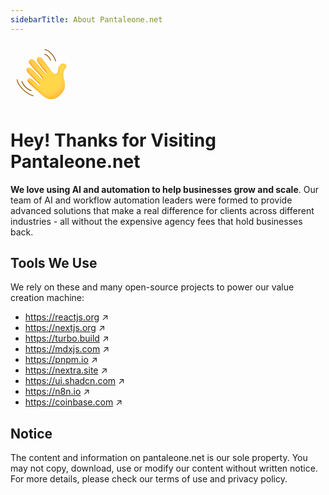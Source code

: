 ```yaml
---
sidebarTitle: About Pantaleone.net
---
```


<svg className="mx-auto flex flex-col items-center text-center" width="100px" height="100px" viewBox="0 0 80 80" fill="none" xmlns="http://www.w3.org/2000/svg"><path d="M26.5009 61.621C26.453 61.621 26.4007 61.6123 26.3484 61.5992C21.1 59.9994 15.4158 54.2629 14.1822 49.324C14.1124 49.0451 14.2824 48.7661 14.557 48.6963C14.836 48.6266 15.115 48.7966 15.1848 49.0712C16.3225 53.6264 21.7888 59.1232 26.6491 60.6097C26.9238 60.6925 27.0763 60.9802 26.9935 61.2548C26.9281 61.4771 26.7232 61.621 26.5009 61.621Z" fill="#975500"></path><path d="M29.003 68.1292C28.9638 68.1292 28.9246 68.1249 28.8853 68.1161C24.5437 67.1048 19.4959 63.8617 15.0409 59.2149C10.8736 54.8733 8.17534 50.2526 8.00098 47.1577C7.98354 46.8743 8.20149 46.6259 8.48919 46.6128C8.77253 46.5954 9.021 46.8133 9.03408 47.101C9.19101 49.917 11.8413 54.3894 15.7863 58.5C20.1061 63.0073 24.9665 66.1415 29.1207 67.1092C29.3997 67.1746 29.5741 67.4536 29.5087 67.7325C29.452 67.9679 29.2384 68.1292 29.003 68.1292Z" fill="#975500"></path><path d="M51.2562 22.834C51.0252 22.834 50.8159 22.6815 50.7549 22.4504C50.0269 19.6868 46.7184 15.72 43.7063 14.9441C43.4317 14.8743 43.2616 14.591 43.3358 14.312C43.4099 14.033 43.6888 13.8674 43.9678 13.9415C47.3592 14.8177 50.9423 19.0939 51.7575 22.1889C51.8316 22.4635 51.666 22.7468 51.387 22.8209C51.3434 22.8297 51.2998 22.834 51.2562 22.834Z" fill="#975500"></path><path d="M57.7816 23.7536C57.5506 23.7536 57.3413 23.5967 57.2803 23.3656C55.3405 15.7285 48.087 9.76966 43.9459 9.02862C43.6625 8.97631 43.4794 8.71041 43.5274 8.42707C43.5797 8.14372 43.8456 7.96064 44.1289 8.00859C48.6406 8.81938 56.208 14.9613 58.2829 23.1084C58.3526 23.3874 58.187 23.6664 57.908 23.7362C57.8644 23.7492 57.8252 23.7536 57.7816 23.7536Z" fill="#975500"></path><path d="M44.9005 37.3237C45.7331 38.2434 46.4829 39.4509 46.1646 39.7691C45.8464 40.0873 44.87 39.5119 44.1246 38.7621C43.3792 38.0167 41.5963 45.9503 41.422 46.3513C41.2912 46.6521 39.2163 49.0321 38.1309 51.2945C37.7691 52.0486 37.8214 54.3241 37.6862 54.4592C37.1414 55.0041 36.4483 54.9474 34.9531 53.6266C33.4579 52.3058 32.682 60.1739 34.4649 61.4163C37.5119 63.5435 43.6059 71.9958 51.6571 71.9958C60.9724 71.9958 69.5991 62.2794 69.5991 55.1479C69.5991 48.0165 67.5067 45.3138 67.6462 39.3375C67.7595 34.2767 71.4429 31.8617 71.4429 29.3335C71.4429 27.2062 68.2826 26.6875 67.2452 26.6875C65.4056 26.6875 60.6891 29.0458 60.6891 35.2531C60.6891 37.668 60.0004 39.8519 57.5288 39.8519C55.0572 39.8519 52.2979 36.4606 50.6283 33.8146" fill="url(#paint0_linear)"></path><path d="M71.4388 29.3335C71.4388 28.1784 70.5016 27.4983 69.4815 27.1147C70.7064 31.173 64.4948 31.3474 64.4948 45.1744C64.4948 59.0014 56.4435 63.0248 53.1088 63.7179C49.7741 64.4067 43.8981 64.6072 39.4257 59.1191C38.0526 57.4321 36.1913 55.6013 34.1207 53.8708C33.2445 55.3311 33.0571 60.4356 34.4651 61.4163C37.5121 63.5436 43.606 71.9958 51.6573 71.9958C60.9726 71.9958 69.5992 62.2794 69.5992 55.148C69.5992 48.0165 67.5069 45.3139 67.6464 39.3376C67.7597 34.2767 71.4388 31.8618 71.4388 29.3335Z" fill="url(#paint1_linear)"></path><path d="M34.9531 53.6267C33.458 52.3059 29.9227 48.5396 27.6212 46.6957C25.3196 44.8562 23.31 44.878 21.9282 46.9093C20.5464 48.9407 24.5742 52.5064 25.4939 53.4261C26.9019 54.8341 32.682 60.174 34.4649 61.4207" fill="url(#paint2_linear)"></path><path d="M41.422 46.351C41.2476 46.7521 40.075 47.031 37.7429 44.4941C35.9601 42.5543 31.1869 36.979 28.3709 34.4507C25.5549 31.9225 23.3667 30.885 21.5271 32.2102C19.6876 33.5353 20.7338 36.2903 22.7913 38.5919C25.337 41.4383 28.2663 44.3415 31.0692 47.1313C33.2618 49.3108 38.2268 53.9184 37.6819 54.4633" fill="url(#paint3_linear)"></path><path d="M31.0735 47.1271C33.1441 49.1846 37.6776 53.3998 37.7255 54.3283C38.3794 53.3083 37.185 50.2744 35.9208 49.2108C28.615 43.0601 21.5577 33.1432 20.6597 33.4396C20.2761 34.8825 21.2482 36.8615 22.7913 38.592C25.337 41.4342 28.2663 44.3417 31.0735 47.1271Z" fill="url(#paint4_linear)"></path><path d="M50.624 33.819C48.9545 31.173 42.1107 22.6641 40.4455 20.2492C38.776 17.8342 36.5354 17.8342 34.9836 18.9284C33.4318 20.0225 32.9697 22.2064 36.4657 26.8488C38.6714 29.7781 40.5022 32.472 44.9049 37.328L50.0224 36.9706L50.624 33.819Z" fill="url(#paint5_linear)"></path><path d="M44.1247 38.7622C43.3793 38.0168 36.7666 30.1792 35.2714 28.4966C32.4686 25.3493 28.9159 18.6058 24.6789 21.6092C22.4514 23.1872 23.6589 25.4757 24.2909 26.3955C24.923 27.3153 33.1442 36.805 33.9506 37.6071C34.7571 38.4135 41.5965 45.946 41.4265 46.347" fill="url(#paint6_linear)"></path><path d="M44.9005 37.3233C45.7026 38.2082 46.4218 39.3546 46.1952 39.7252C48.8629 37.5805 43.2223 31.2773 40.0271 27.4936C37.5555 24.5643 36.8798 20.8373 35.11 18.8408C35.0664 18.867 35.0272 18.8975 34.9836 18.9236C33.4318 20.0178 32.9697 22.2017 36.4657 26.8441C38.667 29.7734 40.5022 32.4717 44.9005 37.3233Z" fill="url(#paint7_linear)"></path><path d="M33.9462 37.6113C34.7526 38.4177 41.592 45.9502 41.422 46.3512C43.5361 43.5048 35.3411 35.1397 31.3743 30.9114C27.935 27.2454 27.3465 24.0371 23.99 22.2368C22.7433 23.7451 23.7328 25.5933 24.2864 26.3997C24.9185 27.3195 33.1441 36.8092 33.9462 37.6113Z" fill="url(#paint8_linear)"></path><path d="M41.2693 46.5217C41.0296 46.6699 40.537 46.6829 39.7742 46.2427C40.3409 46.7004 40.8639 46.8747 41.2693 46.5217Z" fill="url(#paint9_linear)"></path><path d="M67.729 27.5506C69.4857 27.2367 69.7952 27.4373 69.4813 27.1147C68.6269 26.7965 67.7115 26.6875 67.2408 26.6875C65.4012 26.6875 60.6847 29.0458 60.6847 35.2531C60.6847 37.668 59.996 39.8519 57.52 39.8519C56.5436 39.8519 55.5279 39.3245 54.5471 38.5224C58.8888 43.3305 62.2932 38.8014 62.8119 35.6977C63.3307 32.5941 62.5765 28.4747 67.729 27.5506Z" fill="url(#paint10_radial)"></path><path d="M34.4518 19.3945C33.3795 20.6107 33.4144 22.7903 36.4614 26.8442C38.6671 29.7735 40.4979 32.4674 44.9006 37.3234C45.7331 38.2432 46.4829 39.4507 46.1647 39.7689C46.9014 34.7385 39.7394 29.7909 37.4117 25.9985C35.5678 22.9908 35.2016 21.2166 34.4518 19.3945Z" fill="url(#paint11_linear)"></path><path d="M33.9462 37.6113C34.7526 38.4177 41.592 45.9502 41.422 46.3512C42.9302 45.2745 41.9015 43.5963 39.5694 41.2642C34.7875 36.4823 28.1312 30.057 25.4547 24.7651C25.2019 24.2638 24.7311 23.8933 24.1775 23.8235C22.7346 23.6361 23.807 25.6979 24.2908 26.3997C24.9185 27.3195 33.1441 36.8092 33.9462 37.6113Z" fill="url(#paint12_linear)"></path><path d="M22.7913 38.5919C25.337 41.4384 28.2663 44.3415 31.0692 47.1314C33.2618 49.3109 38.2268 53.9184 37.6819 54.4633C40.7594 51.874 26.466 42.5151 20.6554 33.4438C20.2761 34.878 21.2482 36.8614 22.7913 38.5919Z" fill="url(#paint13_linear)"></path><path d="M37.0543 54.9779C37.3463 54.8646 37.4989 54.7295 37.5468 54.5813C37.0194 54.9867 36.3263 54.8428 34.9532 53.6266C33.458 52.3058 29.9228 48.5396 27.6212 46.6957C26.6099 45.8893 25.6553 45.4403 24.7834 45.3618C26.0301 46.1421 25.4504 46.4211 28.2228 48.5483C29.7136 49.6904 35.1537 55.7233 37.0543 54.9779Z" fill="url(#paint14_linear)"></path><path d="M33.4319 41.1772C35.4501 43.6357 39.3907 47.694 41.1605 46.5737C40.6723 46.7394 39.5607 46.4691 37.7473 44.4945C35.9645 42.5547 31.1913 36.9794 28.3753 34.4511C26.0955 32.4024 24.2255 31.3344 22.6213 31.7049C27.2899 33.2393 31.5182 38.8538 33.4319 41.1772Z" fill="url(#paint15_linear)"></path><path d="M35.6158 30.5975C38.8371 34.1022 43.6191 41.055 46.0427 39.8388C45.646 39.9608 44.7916 39.4334 44.1247 38.7621C43.3793 38.0167 36.7666 30.1791 35.2714 28.4965C33.3273 26.3169 31.03 22.4112 28.3884 21.2168C31.0518 23.3179 33.0047 27.7598 35.6158 30.5975Z" fill="url(#paint16_linear)"></path><path d="M54.5472 38.5266C54.5516 38.5266 54.5516 38.5266 54.5472 38.5266C53.0433 37.2973 51.631 35.4186 50.6197 33.8188C48.9545 31.1728 42.1108 22.6639 40.4456 20.249C39.9356 19.5123 39.3776 19.0023 38.7979 18.6797C39.5738 19.7956 40.014 21.3867 41.7707 23.357C44.5867 26.5173 48.2701 32.2103 49.5343 34.1675C50.794 36.116 52.8341 40.2397 54.5472 38.5266Z" fill="url(#paint17_linear)"></path><path d="M63.7711 66.5906C62.7249 64.0449 61.1949 62.4931 58.9849 63.949C52.9562 67.9202 46.021 66.5776 37.3246 59.5507C29.5698 53.278 25.5594 48.7969 21.7845 47.1753C20.8778 49.2371 24.6092 52.5457 25.4897 53.4262C26.8977 54.8342 32.6778 60.1741 34.4607 61.4208C37.5077 63.548 43.6017 72.0002 51.6529 72.0002C56.1558 71.9959 60.4887 69.7335 63.7711 66.5906Z" fill="url(#paint18_linear)"></path><path d="M67.642 39.3375C67.7553 34.2766 71.4388 31.8617 71.4388 29.3334C71.4388 28.588 71.0508 28.0432 70.5015 27.6465C71.1728 29.6168 69.5731 31.3648 67.1843 34.3377C64.595 37.559 64.024 42.5589 65.8025 47.5631C67.5853 52.5673 65.3404 59.4678 61.718 61.6517C58.0956 63.8356 53.2832 73.4386 39.5041 62.5889C39.4998 62.5845 39.4998 62.5845 39.4954 62.5801C38.6541 61.7999 37.8215 61.1068 36.9802 60.5837C31.1609 56.9787 27.8436 53.7356 25.3371 51.0112C24.8446 50.475 23.5194 48.4219 21.9414 49.0975C22.7304 50.8847 24.8533 52.7897 25.4897 53.4261C26.8977 54.8341 32.6778 60.1739 34.4607 61.4206C34.6917 61.5819 34.9445 61.7824 35.2104 62.0135C35.2802 62.0745 35.3499 62.1355 35.4197 62.1965C35.4371 62.214 35.4589 62.2314 35.4763 62.2445C35.5199 62.2837 35.5679 62.3273 35.6115 62.3666C35.6202 62.3753 35.6333 62.384 35.642 62.3971C37.451 64.0404 39.94 66.7605 42.9914 68.8834C42.9914 68.8834 42.9958 68.8834 42.9958 68.8877C43.2617 69.0752 43.5363 69.2583 43.8109 69.4326C43.8153 69.437 43.8196 69.437 43.824 69.4413C44.0986 69.6157 44.3776 69.7857 44.6566 69.947C44.6609 69.947 44.6609 69.9513 44.6653 69.9513C46.7751 71.1632 49.1159 72.0001 51.6442 72.0001C60.9595 72.0001 69.5861 62.2837 69.5861 55.1523C69.5861 48.0208 67.5069 45.3182 67.642 39.3375Z" fill="url(#paint19_radial)"></path><defs><linearGradient id="paint0_linear" x1="65.0704" y1="73.8405" x2="57.3943" y2="55.8565" gradientUnits="userSpaceOnUse"><stop offset="0.00132565" stop-color="#FFCB4B"></stop><stop offset="1" stop-color="#FFD748"></stop></linearGradient><linearGradient id="paint1_linear" x1="66.5983" y1="61.3326" x2="50.4983" y2="42.1276" gradientUnits="userSpaceOnUse"><stop offset="0.00132565" stop-color="#FFCB4B"></stop><stop offset="1" stop-color="#FFD748"></stop></linearGradient><linearGradient id="paint2_linear" x1="23.5643" y1="48.5465" x2="33.0518" y2="55.5328" gradientUnits="userSpaceOnUse"><stop offset="0.00132565" stop-color="#FFCB4B"></stop><stop offset="1" stop-color="#FFD748"></stop></linearGradient><linearGradient id="paint3_linear" x1="20.1097" y1="30.055" x2="36.756" y2="47.4775" gradientUnits="userSpaceOnUse"><stop offset="0.00132565" stop-color="#FFCB4B"></stop><stop offset="1" stop-color="#FFD748"></stop></linearGradient><linearGradient id="paint4_linear" x1="32.8886" y1="40.4011" x2="27.3859" y2="45.5848" gradientUnits="userSpaceOnUse"><stop stop-color="#FFBC47" stop-opacity="0"></stop><stop offset="1" stop-color="#FFA754"></stop></linearGradient><linearGradient id="paint5_linear" x1="38.0895" y1="21.8354" x2="47.7495" y2="37.0154" gradientUnits="userSpaceOnUse"><stop offset="0.00132565" stop-color="#FFCB4B"></stop><stop offset="1" stop-color="#FFD748"></stop></linearGradient><linearGradient id="paint6_linear" x1="28.118" y1="24.3572" x2="41.228" y2="42.0672" gradientUnits="userSpaceOnUse"><stop offset="0.00132565" stop-color="#FFCB4B"></stop><stop offset="1" stop-color="#FFD748"></stop></linearGradient><linearGradient id="paint7_linear" x1="43.7096" y1="26.4938" x2="35.4296" y2="33.9688" gradientUnits="userSpaceOnUse"><stop stop-color="#FFBC47" stop-opacity="0"></stop><stop offset="1" stop-color="#FFA754"></stop></linearGradient><linearGradient id="paint8_linear" x1="36.0933" y1="31.8196" x2="24.7083" y2="40.1427" gradientUnits="userSpaceOnUse"><stop stop-color="#FFBC47" stop-opacity="0"></stop><stop offset="1" stop-color="#FFA754"></stop></linearGradient><linearGradient id="paint9_linear" x1="44.5743" y1="43.4211" x2="33.1893" y2="51.7442" gradientUnits="userSpaceOnUse"><stop stop-color="#FFBC47" stop-opacity="0"></stop><stop offset="1" stop-color="#FFA754"></stop></linearGradient><radialGradient id="paint10_radial" cx="0" cy="0" r="1" gradientUnits="userSpaceOnUse" gradientTransform="translate(59.5133 29.9083) scale(13.6681)"><stop stop-color="#FFBC47" stop-opacity="0"></stop><stop offset="1" stop-color="#FFA754"></stop></radialGradient><linearGradient id="paint11_linear" x1="45.2249" y1="25.0259" x2="38.1524" y2="31.5809" gradientUnits="userSpaceOnUse"><stop offset="0.3118" stop-color="#FFBC47" stop-opacity="0"></stop><stop offset="1" stop-color="#FF8900"></stop></linearGradient><linearGradient id="paint12_linear" x1="39.8091" y1="28.5789" x2="30.4941" y2="36.9739" gradientUnits="userSpaceOnUse"><stop offset="0.3118" stop-color="#FFBC47" stop-opacity="0"></stop><stop offset="1" stop-color="#FF8900"></stop></linearGradient><linearGradient id="paint13_linear" x1="36.661" y1="37.6589" x2="25.161" y2="47.3189" gradientUnits="userSpaceOnUse"><stop offset="0.3118" stop-color="#FFBC47" stop-opacity="0"></stop><stop offset="1" stop-color="#FF8900"></stop></linearGradient><linearGradient id="paint14_linear" x1="24.1128" y1="44.6766" x2="37.4816" y2="55.5441" gradientUnits="userSpaceOnUse"><stop stop-color="#FFBC47" stop-opacity="0"></stop><stop offset="1" stop-color="#FFBC47"></stop></linearGradient><linearGradient id="paint15_linear" x1="26.6716" y1="31.2062" x2="37.1079" y2="47.0762" gradientUnits="userSpaceOnUse"><stop stop-color="#FFBC47" stop-opacity="0"></stop><stop offset="1" stop-color="#FFBC47"></stop></linearGradient><linearGradient id="paint16_linear" x1="34.8464" y1="32.3397" x2="37.7789" y2="30.0972" gradientUnits="userSpaceOnUse"><stop stop-color="#FFBC47" stop-opacity="0"></stop><stop offset="1" stop-color="#FFA754"></stop></linearGradient><linearGradient id="paint17_linear" x1="49.3174" y1="41.1993" x2="45.4073" y2="22.5692" gradientUnits="userSpaceOnUse"><stop stop-color="#FFBC47" stop-opacity="0"></stop><stop offset="1" stop-color="#FFBC47"></stop></linearGradient><linearGradient id="paint18_linear" x1="40.3917" y1="59.0796" x2="34.5267" y2="64.4703" gradientUnits="userSpaceOnUse"><stop offset="0.3118" stop-color="#FFBC47" stop-opacity="0"></stop><stop offset="1" stop-color="#FF8900"></stop></linearGradient><radialGradient id="paint19_radial" cx="0" cy="0" r="1" gradientUnits="userSpaceOnUse" gradientTransform="translate(44.2763 41.2639) rotate(48.1401) scale(39.6178 35.9605)"><stop offset="0.6134" stop-color="#FFBC47" stop-opacity="0"></stop><stop offset="1" stop-color="#FF8900"></stop></radialGradient></defs></svg>

# Hey! Thanks for Visiting Pantaleone.net

**We love using AI and automation to help businesses grow and scale**. Our team of AI and workflow automation leaders were formed to provide advanced solutions that make a real difference for clients across different industries - all without the expensive agency fees that hold businesses back.

## Tools We Use

We rely on these and many open-source projects to power our value creation machine:

- https://reactjs.org ↗
- https://nextjs.org ↗
- https://turbo.build ↗
- https://mdxjs.com ↗
- https://pnpm.io ↗
- https://nextra.site ↗
- https://ui.shadcn.com ↗
- https://n8n.io ↗
- https://coinbase.com ↗


## Notice

The content and information on pantaleone.net is our sole property.  You may not copy, download, use or modify our content without written notice. For more details, please check our terms of use and privacy policy.
